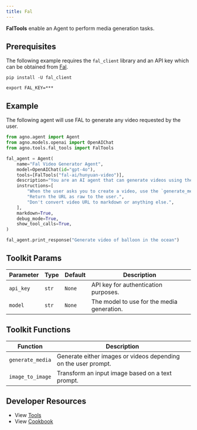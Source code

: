 ```yaml
---
title: Fal
---
```


**FalTools** enable an Agent to perform media generation tasks.

## Prerequisites

The following example requires the `fal_client` library and an API key which can be obtained from [Fal](https://fal.ai/).

```shell
pip install -U fal_client
```

```shell
export FAL_KEY=***
```

## Example

The following agent will use FAL to generate any video requested by the user.

```python cookbook/agent_concepts/tools/fal_tools.py
from agno.agent import Agent
from agno.models.openai import OpenAIChat
from agno.tools.fal_tools import FalTools

fal_agent = Agent(
    name="Fal Video Generator Agent",
    model=OpenAIChat(id="gpt-4o"),
    tools=[FalTools("fal-ai/hunyuan-video")],
    description="You are an AI agent that can generate videos using the Fal API.",
    instructions=[
        "When the user asks you to create a video, use the `generate_media` tool to create the video.",
        "Return the URL as raw to the user.",
        "Don't convert video URL to markdown or anything else.",
    ],
    markdown=True,
    debug_mode=True,
    show_tool_calls=True,
)

fal_agent.print_response("Generate video of balloon in the ocean")
```

## Toolkit Params

| Parameter | Type  | Default | Description                                |
| --------- | ----- | ------- | ------------------------------------------ |
| `api_key` | `str` | `None`  | API key for authentication purposes.       |
| `model`   | `str` | `None`  | The model to use for the media generation. |

## Toolkit Functions

| Function         | Description                                                    |
| ---------------- | -------------------------------------------------------------- |
| `generate_media` | Generate either images or videos depending on the user prompt. |
| `image_to_image` | Transform an input image based on a text prompt.               |

## Developer Resources

- View [Tools](https://github.com/agno-agi/agno/blob/main/libs/agno/agno/tools/fal.py)
- View [Cookbook](https://github.com/agno-agi/agno/blob/main/cookbook/agent_concepts/tools/fal_tools.py)
